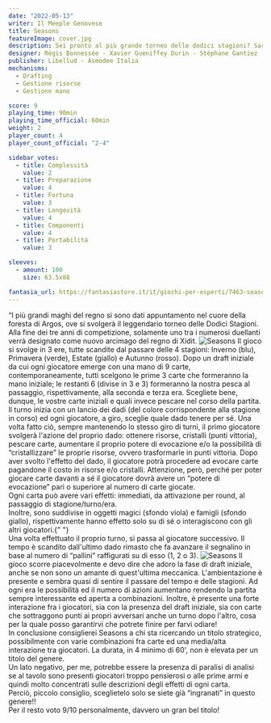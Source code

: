 ```yaml
---
date: "2022-05-13"
writer: Il Meeple Genovese
title: Seasons
featureImage: cover.jpg
description: Sei pronto al più grande torneo delle dodici stagioni? Sarai tu il nuovo arcimago del regno di Xidit? Scoprilo con Seasons!
designer: Régis Bonnessée - Xavier Gueniffey Durin - Stéphane Gantiez
publisher: Libellud - Asmodee Italia
mechanisms:
  - Drafting
  - Gestione risorse
  - Gestione mano

score: 9
playing_time: 90min
playing_time_official: 60min
weight: 2
player_count: 4
player_count_official: "2-4"

sidebar_votes:
  - title: Complessità
    value: 2
  - title: Preparazione
    value: 4
  - title: Fortuna
    value: 3
  - title: Longevità
    value: 4
  - title: Componenti
    value: 4
  - title: Portabilità
    value: 3

sleeves:
  - amount: 100
    size: 63.5x88

fantasia_url: https://fantasiastore.it/it/giochi-per-esperti/7463-seasons.html
---
```


<Setting>
  “I più grandi maghi del regno si sono dati appuntamento nel cuore della
  foresta di Argos, ove si svolgerà il leggendario torneo delle Dodici Stagioni.
  Alla fine dei tre anni di competizione, solamente uno tra i numerosi duellanti
  verrà designato come nuovo arcimago del regno di Xidit.
</Setting>

<img src="./game1.jpg" alt="Seasons" />

<Rules>
  Il gioco si svolge in 3 ere, tutte scandite dal passare delle 4 stagioni:
  Inverno (blu), Primavera (verde), Estate (giallo) e Autunno (rosso). Dopo un
  draft iniziale da cui ogni giocatore emerge con una mano di 9 carte,
  contemporaneamente, tutti scelgono le prime 3 carte che formeranno la mano
  iniziale; le restanti 6 (divise in 3 e 3) formeranno la nostra pesca al
  passaggio, rispettivamente, alla seconda e terza era. Scegliete bene, dunque,
  le vostre carte iniziali e quali invece pescare nel corso della partita.
  <br />
  Il turno inizia con un lancio dei dadi (del colore corrispondente alla
  stagione in corso) ed ogni giocatore, a giro, sceglie quale dado tenere per
  sé. Una volta fatto ciò, sempre mantenendo lo stesso giro di turni, il primo
  giocatore svolgerà l'azione del proprio dado: ottenere risorse, cristalli
  (punti vittoria), pescare carte, aumentare il proprio potere di evocazione e/o
  la possibilità di “cristallizzare” le proprie risorse, ovvero trasformarle in
  punti vittoria. Dopo aver svolto l'effetto del dado, il giocatore potrà
  procedere ad evocare carte pagandone il costo in risorse e/o cristalli.
  Attenzione, però, perché per poter giocare carte davanti a sé il giocatore
  dovrà avere un “potere di evocazione” pari o superiore al numero di carte
  giocate. <br />
  Ogni carta può avere vari effetti: immediati, da attivazione per round, al passaggio
  di stagione/turno/era.
  <br />
  Inoltre, sono suddivise in oggetti magici (sfondo viola) e famigli (sfondo giallo),
  rispettivamente hanno effetto solo su di sé o interagiscono con gli altri giocatori.{" "}
  <br />
  Una volta effettuato il proprio turno, si passa al giocatore successivo. Il
  tempo è scandito dall'ultimo dado rimasto che fa avanzare il segnalino in base
  al numero di “pallini” raffigurati su di esso (1, 2 o 3).
</Rules>

<img src="./game2.jpg" alt="Seasons" />

<Feedback>
  Il gioco scorre piacevolmente e devo dire che adoro la fase di draft iniziale,
  anche se non sono un amante di quest'ultima meccanica. L'ambientazione è
  presente e sembra quasi di sentire il passare del tempo e delle stagioni. Ad
  ogni era le possibilità ed il numero di azioni aumentano rendendo la partita
  sempre interessante ed aperta a combinazioni. Inoltre, è presente una forte
  interazione fra i giocatori, sia con la presenza del draft iniziale, sia con
  carte che sottraggono punti ai propri avversari anche un turno dopo l'altro,
  cosa per la quale posso garantirvi che potrete finire per farvi odiare!
  <br />
  In conclusione consiglierei Seasons a chi sta ricercando un titolo strategico,
  possibilmente con varie combinazioni fra carte ed una media/alta interazione
  tra giocatori. La durata, in 4 minimo di 60', non è elevata per un titolo del
  genere. <br />
  Un lato negativo, per me, potrebbe essere la presenza di paralisi di analisi se
  al tavolo sono presenti giocatori troppo pensierosi o alle prime armi e quindi
  molto concentrati sulle descrizioni degli effetti di ogni carta. <br />
  Perciò, piccolo consiglio, sceglietelo solo se siete già “ingranati” in questo
  genere!! <br />
  Per il resto voto 9/10 personalmente, davvero un gran bel titolo!
</Feedback>

<Instagram id="CdftLE3DCeT" />
